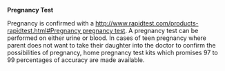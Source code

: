 '''Pregnancy Test'''

Pregnancy is confirmed with a [[http://www.rapidtest.com/products-rapidtest.html#Pregnancy pregnancy test]]. A pregnancy test can be performed on either urine or blood. In cases of teen pregnancy where parent does not want to take their daughter into the doctor to confirm the possibilities of pregnancy, home pregnancy test kits which promises 97 to 99 percentages of accuracy are made available.
{{catneeded}}